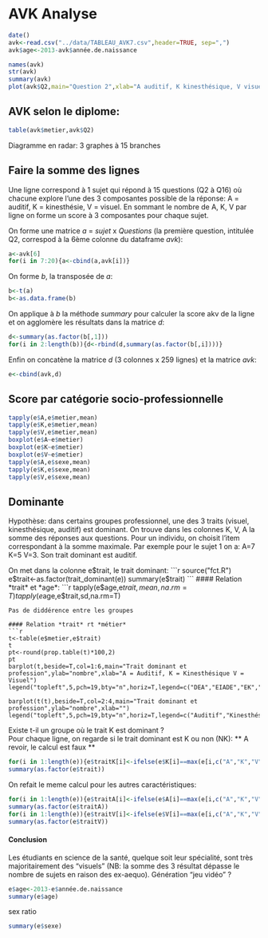 AVK Analyse
========================================================

```r
date()
avk<-read.csv("../data/TABLEAU_AVK7.csv",header=TRUE, sep=",")
avk$age<-2013-avk$année.de.naissance

names(avk)
str(avk)
summary(avk)
plot(avk$Q2,main="Question 2",xlab="A auditif, K kinesthésique, V visuel",ylab="effectifs")
```
AVK selon le diplome:
---------------------
```r
table(avk$metier,avk$Q2)
```

Diagramme en radar: 3 graphes à 15 branches

Faire la somme des lignes
-------------------------
Une ligne correspond à 1 sujet qui répond à 15 questions (Q2 à Q16) où chacune explore l'une des 3 composantes possible de la réponse: A = auditif, K = kinesthésie, V = visuel. En sommant le nombre de A, K, V par ligne on forme un score à 3 composantes pour chaque sujet.

On forme une matrice *a* = *sujet* x *Questions* (la première question, intitulée Q2, correspod à la 6ème colonne du dataframe *avk*):
```r
a<-avk[6]
for(i in 7:20){a<-cbind(a,avk[i])}
```
On forme *b*, la transposée de *a*:
```r
b<-t(a)
b<-as.data.frame(b)
```
On applique à *b* la méthode *summary* pour calculer la score akv de la ligne et on agglomère les résultats dans la matrice *d*:
```r
d<-summary(as.factor(b[,1]))
for(i in 2:length(b)){d<-rbind(d,summary(as.factor(b[,i])))}
```
Enfin on concatène la matrice *d* (3 colonnes x 259 lignes) et la matrice *avk*:
```r
e<-cbind(avk,d)
```
Score par catégorie socio-professionnelle
-----------------------------------------
```r
tapply(e$A,e$metier,mean)
tapply(e$K,e$metier,mean)
tapply(e$V,e$metier,mean)
boxplot(e$A~e$metier)
boxplot(e$K~e$metier)
boxplot(e$V~e$metier)
tapply(e$A,e$sexe,mean)
tapply(e$K,e$sexe,mean)
tapply(e$V,e$sexe,mean)
```
Dominante
---------
Hypothèse: dans certains groupes professionnel, une des 3 traits (visuel, kinesthésique, auditif) est dominant. On trouve dans les colonnes K, V, A la somme des réponses aux questions. Pour un individu, on choisit l'item correspondant à la somme maximale. Par exemple pour le sujet 1 on a: A=7 K=5 V=3. Son trait dominant est auditif.  

On met dans la colonne e$trait, le trait dominant:
```r
source("fct.R")
e$trait<-as.factor(trait_dominant(e))
summary(e$trait)
```
#### Relation *trait* et *age*:
```r
tapply(e$age,e$trait,mean,na.rm=T)
tapply(e$age,e$trait,sd,na.rm=T)
```
Pas de diddérence entre les groupes

#### Relation *trait* rt *métier*
```r
t<-table(e$metier,e$trait)
t
pt<-round(prop.table(t)*100,2)
pt
barplot(t,beside=T,col=1:6,main="Trait dominant et profession",ylab="nombre",xlab="A = Auditif, K = Kinesthésique V = Visuel")
legend("topleft",5,pch=19,bty="n",horiz=T,legend=c("DEA","EIADE","EK","EP","ERX","SF"),cex=0.8,col=1:6)

barplot(t(t),beside=T,col=2:4,main="Trait dominant et profession",ylab="nombre",xlab="")
legend("topleft",5,pch=19,bty="n",horiz=T,legend=c("Auditif","Kinesthésique","Visuel"),cex=0.8,col=1:3)

```

Existe t-il un groupe où le trait K est dominant ?  
Pour chaque ligne, on regarde si le trait dominant est K ou non (NK):
** A revoir, le calcul est faux **
```r
for(i in 1:length(e)){e$traitK[i]<-ifelse(e$K[i]==max(e[i,c("A","K","V")]),"K","NK")}
summary(as.factor(e$trait))
```
On refait le meme calcul pour les autres caractéristiques:
```r
for(i in 1:length(e)){e$traitA[i]<-ifelse(e$A[i]==max(e[i,c("A","K","V")]),"A","NA")}
summary(as.factor(e$traitA))
for(i in 1:length(e)){e$traitV[i]<-ifelse(e$V[i]==max(e[i,c("A","K","V")]),"V","NV")}
summary(as.factor(e$traitV))
```
#### Conclusion
Les étudiants en science de la santé, quelque soit leur spécialité, sont très majoritairement des "visuels" (NB: la somme des 3 résultat dépasse le nombre de sujets en raison des ex-aequo). Génération "jeu vidéo" ?
```r
e$age<-2013-e$année.de.naissance
summary(e$age)
```
sex ratio
```r
summary(e$sexe)
```



